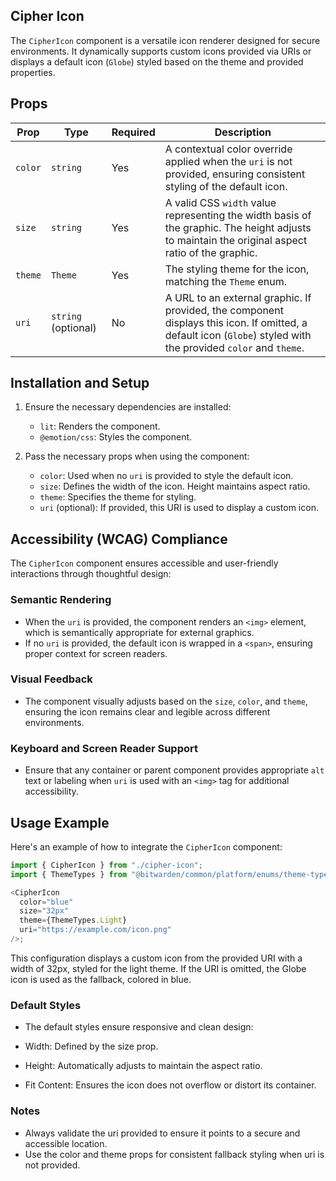 

<Meta title="Components/Ciphers/Cipher Icon" of={stories} />

## Cipher Icon

The `CipherIcon` component is a versatile icon renderer designed for secure environments. It
dynamically supports custom icons provided via URIs or displays a default icon (`Globe`) styled
based on the theme and provided properties.

<Primary />
<Controls />

## Props

| **Prop** | **Type**            | **Required** | **Description**                                                                                                                                                 |
| -------- | ------------------- | ------------ | --------------------------------------------------------------------------------------------------------------------------------------------------------------- |
| `color`  | `string`            | Yes          | A contextual color override applied when the `uri` is not provided, ensuring consistent styling of the default icon.                                            |
| `size`   | `string`            | Yes          | A valid CSS `width` value representing the width basis of the graphic. The height adjusts to maintain the original aspect ratio of the graphic.                 |
| `theme`  | `Theme`             | Yes          | The styling theme for the icon, matching the `Theme` enum.                                                                                                      |
| `uri`    | `string` (optional) | No           | A URL to an external graphic. If provided, the component displays this icon. If omitted, a default icon (`Globe`) styled with the provided `color` and `theme`. |

## Installation and Setup

1. Ensure the necessary dependencies are installed:

   - `lit`: Renders the component.
   - `@emotion/css`: Styles the component.

2. Pass the necessary props when using the component:
   - `color`: Used when no `uri` is provided to style the default icon.
   - `size`: Defines the width of the icon. Height maintains aspect ratio.
   - `theme`: Specifies the theme for styling.
   - `uri` (optional): If provided, this URI is used to display a custom icon.

## Accessibility (WCAG) Compliance

The `CipherIcon` component ensures accessible and user-friendly interactions through thoughtful
design:

### Semantic Rendering

- When the `uri` is provided, the component renders an `<img>` element, which is semantically
  appropriate for external graphics.
- If no `uri` is provided, the default icon is wrapped in a `<span>`, ensuring proper context for
  screen readers.

### Visual Feedback

- The component visually adjusts based on the `size`, `color`, and `theme`, ensuring the icon
  remains clear and legible across different environments.

### Keyboard and Screen Reader Support

- Ensure that any container or parent component provides appropriate `alt` text or labeling when
  `uri` is used with an `<img>` tag for additional accessibility.

## Usage Example

Here's an example of how to integrate the `CipherIcon` component:

```ts
import { CipherIcon } from "./cipher-icon";
import { ThemeTypes } from "@bitwarden/common/platform/enums/theme-type.enum";

<CipherIcon
  color="blue"
  size="32px"
  theme={ThemeTypes.Light}
  uri="https://example.com/icon.png"
/>;
```

This configuration displays a custom icon from the provided URI with a width of 32px, styled for the
light theme. If the URI is omitted, the Globe icon is used as the fallback, colored in blue.

### Default Styles

- The default styles ensure responsive and clean design:

- Width: Defined by the size prop.
- Height: Automatically adjusts to maintain the aspect ratio.
- Fit Content: Ensures the icon does not overflow or distort its container.

### Notes

- Always validate the uri provided to ensure it points to a secure and accessible location.
- Use the color and theme props for consistent fallback styling when uri is not provided.
